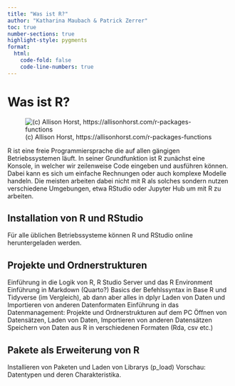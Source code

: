 ```yaml
---
title: "Was ist R?"
author: "Katharina Maubach & Patrick Zerrer"
toc: true
number-sections: true
highlight-style: pygments
format:
  html:
    code-fold: false
    code-line-numbers: true
---
```


# Was ist R?

![(c) Allison Horst, https://allisonhorst.com/r-packages-functions](C:/Users/Katharina Maubach/Desktop/Skill/GITHUB Hands On R Book/R_Hands_on_Book/Bilder/Grafik R Lernen.png)

R ist eine freie Programmiersprache die auf allen gängigen Betriebssystemen läuft. In seiner Grundfunktion ist R zunächst eine Konsole, in welcher wir zeilenweise Code eingeben und ausführen können. Dabei kann es sich um einfache Rechnungen oder auch komplexe Modelle handeln. Die meisten arbeiten dabei nicht mit R als solches sondern nutzen verschiedene Umgebungen, etwa RStudio oder Jupyter Hub um mit R zu arbeiten. 


## Installation von R und RStudio

Für alle üblichen Betriebssysteme können R und RStudio online heruntergeladen werden. 


## Projekte und Ordnerstrukturen

Einführung in die Logik von R, R Studio Server und das R Environment Einführung in Markdown (Quarto?) Basics der Befehlssyntax in Base R und Tidyverse (im Vergleich), ab dann aber alles in dplyr Laden von Daten und Importieren von anderen Datenformaten Einführung in das Datenmanagement: Projekte und Ordnerstrukturen auf dem PC Öffnen von Datensätzen, Laden von Daten, Importieren von anderen Datensätzen Speichern von Daten aus R in verschiedenen Formaten (Rda, csv etc.) 

## Pakete als Erweiterung von R

Installieren von Paketen und Laden von Librarys (p_load) Vorschau: Datentypen und deren Charakteristika.



